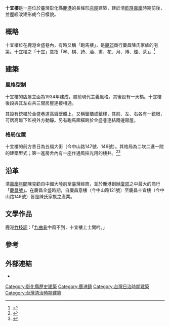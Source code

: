 {{Coord|24.0533807636333|120.435194486604}}{{expand|time=2015-10-21T03:58:00+00:00}}
{{tw monument
|name=十宜樓
|formername=
|image=十宜樓.jpg
|imagename=
|othername=
|formalname=
|level=歷史建築
|class=古市街街屋
|time=
|destroyed=
|date=
|material=木、磚、瓦等 
|location=臺灣彰化縣[[鹿港鎮|鹿港鎮]]中山路149號後方（金盛巷內）
|when=
|quantity=
|website=
}}
'''十宜樓'''是一座位於臺灣彰化縣[[鹿港鎮|鹿港]]的長條形[[店屋|店屋]]建築，建於清[[乾隆|乾隆]][[嘉庆|嘉慶]]時期前後，並歷經改建形成今日樣貌。

== 概略 ==
十宜樓位在鹿港金盛巷內，有時又稱「跑馬樓」，是[[下郊|廈郊]]商行慶昌陳氏家族的宅第。十宜樓之「十宜」意指「琴、棋、詩、酒、畫、花、月、博、煙、茶」。<ref>{{Cite web|url=http://www.boch.gov.tw/culturacase_175.html?assetsClassifyId=1.2|title=文化部文化資產局|accessdate=2016-12-08|work=www.boch.gov.tw|deadurl=yes|archiveurl=https://web.archive.org/web/20170429145044/http://www.boch.gov.tw/culturacase_175.html?assetsClassifyId=1.2|archivedate=2017-04-29}}</ref>

== 建築 ==

=== 風格型制 ===
十宜樓的店屋立面為1934年建成，屬前現代主義風格。其後設有一天橋。十宜樓後段與其左右共三間房屋連接相通。

其設有銃櫃於金盛巷道高聳壁體上，又稱鎗櫃或鎗樓，其前、左、右各有一銃眼，可居高臨下監視外方動靜。另有跑馬廊橫跨於金盛巷連結兩邊房屋。

=== 格局位置 ===
十宜樓的前方昔日為五福大街（今中山路147號、149號）。其格局為二坎二進一院的建築型式；第一進房舍內有一座作通風採光用的樓井。<ref>{{Cite news|url=http://news.ltn.com.tw/news/life/breakingnews/1831319|title=可怕！鹿港「十宜樓」天井2樓圓木「飛」6公尺落地 - 生活 - 自由時報電子報|accessdate=2016-12-08|archive-date=2016-12-20|archive-url=https://web.archive.org/web/20161220074946/http://news.ltn.com.tw/news/life/breakingnews/1831319|dead-url=no}}</ref><ref>{{Cite web|url=http://www.boch.gov.tw/term_188_68.html|title=鹿港十宜樓-文化部文化資產局|accessdate=2016-12-08|work=www.boch.gov.tw|archive-url=https://web.archive.org/web/20161208225631/http://www.boch.gov.tw/term_188_68.html|archive-date=2016-12-08|dead-url=yes}}</ref>

== 沿革 ==
清[[嘉庆年间|嘉慶年間]]陳克勸自中國大陸前至臺灣經商，並於鹿港創辦[[廈郊|廈郊]]之中最大的商行「[[陳慶昌家族|慶昌號]]」。在慶昌全盛時期，自慶昌意樓（今中山路121號）至慶昌十宜樓（今中山路149號）皆是陳氏家族之產業。

== 文學作品 ==
鹿港[[竹枝詞|竹枝詞]]：「[[九曲巷|九曲巷]]中風不到，十宜樓上士閒吟。」

== 參考 ==
{{Reflist}}

== 外部連結 ==
* 

{{彰化縣文化資產}}

[[Category:彰化縣歷史建築|Category:彰化縣歷史建築]]
[[Category:鹿港鎮|Category:鹿港鎮]]
[[Category:台灣日治時期建築|Category:台灣日治時期建築]]
[[Category:台灣清治時期建築|Category:台灣清治時期建築]]